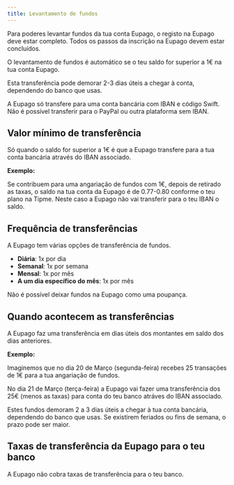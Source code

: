 ```yaml
---
title: Levantamento de fundos
---
```


Para poderes levantar fundos da tua conta Eupago, o registo na Eupago deve estar completo. Todos os passos da inscrição na Eupago devem estar concluídos.

O levantamento de fundos é automático se o teu saldo for superior a 1€ na tua conta Eupago.

Esta transferência pode demorar 2-3 dias úteis a chegar à conta, dependendo do banco que usas.

A Eupago só transfere para uma conta bancária com IBAN e código Swift. Não é possível transferir para o PayPal ou outra plataforma sem IBAN.

## Valor mínimo de transferência

Só quando o saldo for superior a 1€ é que a Eupago transfere para a tua conta bancária através do IBAN associado.

**Exemplo:**

Se contribuem para uma angariação de fundos com 1€, depois de retirado as taxas, o saldo na tua conta da Eupago é de 0.77-0.80 conforme o teu plano na Tipme. Neste caso a Eupago não vai transferir para o teu IBAN o saldo.

## Frequência de transferências

A Eupago tem várias opções de transferência de fundos.

- **Diária**: 1x por dia
- **Semanal**: 1x por semana
- **Mensal**: 1x por mês
- **A um dia específico do mês**: 1x por mês

Não é possível deixar fundos na Eupago como uma poupança.

## Quando acontecem as transferências

A Eupago faz uma transferência em dias úteis dos montantes em saldo dos dias anteriores.

**Exemplo:**

Imaginemos que no dia 20 de Março (segunda-feira) recebes 25 transações de 1€ para a tua angariação de fundos.

No dia 21 de Março (terça-feira) a Eupago vai fazer uma transferência dos 25€ (menos as taxas) para conta do teu banco atráves do IBAN associado.

Estes fundos demoram 2 a 3 dias úteis a chegar à tua conta bancária, dependendo do banco que usas. Se existirem feriados ou fins de semana, o prazo pode ser maior.

## Taxas de transferência da Eupago para o teu banco

A Eupago não cobra taxas de transferência para o teu banco.
